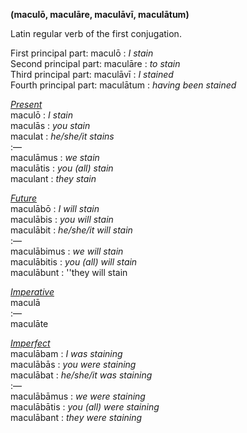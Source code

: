 '''(macul&#333;, macul&#257;re, macul&#257;v&#299;, macul&#257;tum)'''

Latin regular verb of the first conjugation.

First principal part: macul&#333; : ''I stain'' <br>
Second principal part: macul&#257;re : ''to stain'' <br>
Third principal part: macul&#257;v&#299; : ''I stained'' <br>
Fourth principal part: macul&#257;tum : ''having been stained'' <br>


<u>''Present''</u> <br>
macul&#333; : ''I stain'' <br>
macul&#257;s : ''you stain'' <br>
maculat : ''he/she/it stains'' <br>
:&mdash; <br>
macul&#257;mus : ''we stain'' <br>
macul&#257;tis : ''you (all) stain'' <br>
maculant : ''they stain'' <br>


<u> ''Future'' </u> <br>
macul&#257;b&#333; : ''I will stain'' <br>
macul&#257;bis : ''you will stain'' <br>
macul&#257;bit : ''he/she/it will stain'' <br>
:&mdash; <br>
macul&#257;bimus : ''we will stain'' <br>
macul&#257;bitis : ''you (all) will stain'' <br>
macul&#257;bunt : ''they will stain <br>


<u> ''Imperative'' </u> <br>
macul&#257; <br>
:&mdash; <br>
macul&#257;te <br>


<u> ''Imperfect'' </u> <br>
macul&#257;bam : ''I was staining'' <br>
macul&#257;b&#257;s : ''you were staining'' <br>
macul&#257;bat : ''he/she/it was staining'' <br>
:&mdash; <br>
macul&#257;b&#257;mus : ''we were staining'' <br>
macul&#257;b&#257;tis : ''you (all) were staining'' <br>
macul&#257;bant : ''they were staining'' <br>